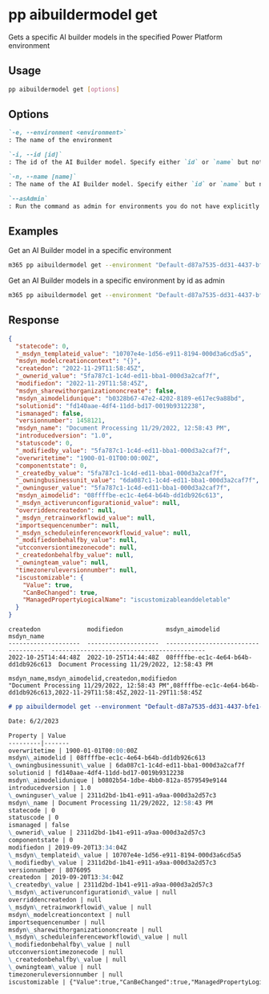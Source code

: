
# pp aibuildermodel get

Gets a specific AI builder models in the specified Power Platform environment

## Usage

```sh
pp aibuildermodel get [options]
```

## Options

```md defintion-list
`-e, --environment <environment>`
: The name of the environment

`-i, --id [id]`
: The id of the AI Builder model. Specify either `id` or `name` but not both

`-n, --name [name]`
: The name of the AI Builder model. Specify either `id` or `name` but not both

`--asAdmin`
: Run the command as admin for environments you do not have explicitly assigned permissions to
```

<Global />

## Examples

Get an AI Builder model in a specific environment

```sh
m365 pp aibuildermodel get --environment "Default-d87a7535-dd31-4437-bfe1-95340acd55c5" --name "Document Processing 11/29/2022, 12:58:43 PM"
```

Get an AI Builder models in a specific environment by id as admin

```sh
m365 pp aibuildermodel get --environment "Default-d87a7535-dd31-4437-bfe1-95340acd55c5" --id "08ffffbe-ec1c-4e64-b64b-dd1db926c613" --asAdmin
```

## Response

<Tabs>
  <TabItem value="json" label="JSON">

  ```json
  {
    "statecode": 0,
    "_msdyn_templateid_value": "10707e4e-1d56-e911-8194-000d3a6cd5a5",
    "msdyn_modelcreationcontext": "{}",
    "createdon": "2022-11-29T11:58:45Z",
    "_ownerid_value": "5fa787c1-1c4d-ed11-bba1-000d3a2caf7f",
    "modifiedon": "2022-11-29T11:58:45Z",
    "msdyn_sharewithorganizationoncreate": false,
    "msdyn_aimodelidunique": "b0328b67-47e2-4202-8189-e617ec9a88bd",
    "solutionid": "fd140aae-4df4-11dd-bd17-0019b9312238",
    "ismanaged": false,
    "versionnumber": 1458121,
    "msdyn_name": "Document Processing 11/29/2022, 12:58:43 PM",
    "introducedversion": "1.0",
    "statuscode": 0,
    "_modifiedby_value": "5fa787c1-1c4d-ed11-bba1-000d3a2caf7f",
    "overwritetime": "1900-01-01T00:00:00Z",
    "componentstate": 0,
    "_createdby_value": "5fa787c1-1c4d-ed11-bba1-000d3a2caf7f",
    "_owningbusinessunit_value": "6da087c1-1c4d-ed11-bba1-000d3a2caf7f",
    "_owninguser_value": "5fa787c1-1c4d-ed11-bba1-000d3a2caf7f",
    "msdyn_aimodelid": "08ffffbe-ec1c-4e64-b64b-dd1db926c613",
    "_msdyn_activerunconfigurationid_value": null,
    "overriddencreatedon": null,
    "_msdyn_retrainworkflowid_value": null,
    "importsequencenumber": null,
    "_msdyn_scheduleinferenceworkflowid_value": null,
    "_modifiedonbehalfby_value": null,
    "utcconversiontimezonecode": null,
    "_createdonbehalfby_value": null,
    "_owningteam_value": null,
    "timezoneruleversionnumber": null,
    "iscustomizable": {
      "Value": true,
      "CanBeChanged": true,
      "ManagedPropertyLogicalName": "iscustomizableanddeletable"
    }
  }
  ```

  </TabItem>
  <TabItem value="text" label="Text">

  ```text
  createdon             modifiedon            msdyn_aimodelid                       msdyn_name
  --------------------  --------------------  ------------------------------------  -------------------------------------------
  2022-10-25T14:44:48Z  2022-10-25T14:44:48Z  08ffffbe-ec1c-4e64-b64b-dd1db926c613  Document Processing 11/29/2022, 12:58:43 PM
  ```

  </TabItem>
  <TabItem value="csv" label="CSV">

  ```csv
  msdyn_name,msdyn_aimodelid,createdon,modifiedon
  "Document Processing 11/29/2022, 12:58:43 PM",08ffffbe-ec1c-4e64-b64b-dd1db926c613,2022-11-29T11:58:45Z,2022-11-29T11:58:45Z
  ```

  </TabItem>
  <TabItem value="md" label="Markdown">

  ```md
  # pp aibuildermodel get --environment "Default-d87a7535-dd31-4437-bfe1-95340acd55c5" --id "08ffffbe-ec1c-4e64-b64b-dd1db926c613"

  Date: 6/2/2023

  Property | Value
  ---------|-------
  overwritetime | 1900-01-01T00:00:00Z
  msdyn\_aimodelid | 08ffffbe-ec1c-4e64-b64b-dd1db926c613
  \_owningbusinessunit\_value | 6da087c1-1c4d-ed11-bba1-000d3a2caf7f
  solutionid | fd140aae-4df4-11dd-bd17-0019b9312238
  msdyn\_aimodelidunique | b0802b54-1dbe-4bb0-812a-8579549e9144
  introducedversion | 1.0
  \_owninguser\_value | 2311d2bd-1b41-e911-a9aa-000d3a2d57c3
  msdyn\_name | Document Processing 11/29/2022, 12:58:43 PM
  statecode | 0
  statuscode | 0
  ismanaged | false
  \_ownerid\_value | 2311d2bd-1b41-e911-a9aa-000d3a2d57c3
  componentstate | 0
  modifiedon | 2019-09-20T13:34:04Z
  \_msdyn\_templateid\_value | 10707e4e-1d56-e911-8194-000d3a6cd5a5
  \_modifiedby\_value | 2311d2bd-1b41-e911-a9aa-000d3a2d57c3
  versionnumber | 8076095
  createdon | 2019-09-20T13:34:04Z
  \_createdby\_value | 2311d2bd-1b41-e911-a9aa-000d3a2d57c3
  \_msdyn\_activerunconfigurationid\_value | null
  overriddencreatedon | null
  \_msdyn\_retrainworkflowid\_value | null
  msdyn\_modelcreationcontext | null
  importsequencenumber | null
  msdyn\_sharewithorganizationoncreate | null
  \_msdyn\_scheduleinferenceworkflowid\_value | null
  \_modifiedonbehalfby\_value | null
  utcconversiontimezonecode | null
  \_createdonbehalfby\_value | null
  \_owningteam\_value | null
  timezoneruleversionnumber | null
  iscustomizable | {"Value":true,"CanBeChanged":true,"ManagedPropertyLogicalName":"iscustomizableanddeletable"}
  ```

  </TabItem>
</Tabs>

